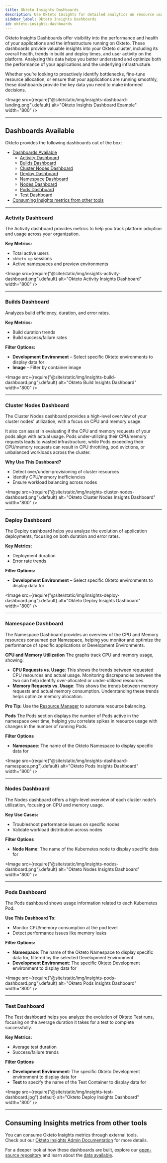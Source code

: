 ```yaml
---
title: Okteto Insights Dashboards
description: Use Okteto Insights for detailed analytics on resource usage, build, and deployment metrics
sidebar_label: Okteto Insights Dashboards
id: okteto-insights-dashboards
---
```



Okteto Insights Dashboards offer visibility into the performance and health of your applications and the infrastructure running on Okteto.
These dashboards provide valuable insights into your Okteto cluster, including its overall health, trends in build and deploy times, and user activity on the platform.
Analyzing this data helps you better understand and optimize both the performance of your applications and the underlying infrastructure.

Whether you’re looking to proactively identify bottlenecks, fine-tune resource allocation, or ensure that your applications are running smoothly, these dashboards provide the key data you need to make informed decisions.

  <Image
    src={require("@site/static/img/insights-dashboard-landing.png").default}
    alt="Okteto Insights Dashboard Example"
    width="800"
  />

---

## Dashboards Available

Okteto provides the following dashboards out of the box:

- [Dashboards Available](#dashboards-available)
  - [Activity Dashboard](#activity-dashboard)
  - [Builds Dashboard](#builds-dashboard)
  - [Cluster Nodes Dashboard](#cluster-nodes-dashboard)
  - [Deploy Dashboard](#deploy-dashboard)
  - [Namespace Dashboard](#namespace-dashboard)
  - [Nodes Dashboard](#nodes-dashboard)
  - [Pods Dashboard](#pods-dashboard)
  - [Test Dashboard](#test-dashboard)
- [Consuming Insights metrics from other tools](#consuming-insights-metrics-from-other-tools)

---

### Activity Dashboard

The Activity dashboard provides metrics to help you track platform adoption and usage across your organization.

**Key Metrics:**
- Total active users  
- `okteto up` sessions  
- Active namespaces and preview environments  

<Image
  src={require("@site/static/img/insights-activity-dashboard.png").default}
  alt="Okteto Activity Insights Dashboard"
  width="800"
/>

---

### Builds Dashboard

Analyzes build efficiency, duration, and error rates.

**Key Metrics:**
- Build duration trends  
- Build success/failure rates  

**Filter Options:**
- **Development Environment** – Select specific Okteto environments to display data for
- **Image** – Filter by container image

<Image
  src={require("@site/static/img/insights-build-dashboard.png").default}
  alt="Okteto Build Insights Dashboard"
  width="800"
/>

---

### Cluster Nodes Dashboard

The Cluster Nodes dashboard provides a high-level overview of your cluster nodes' utilization, with a focus on CPU and memory usage.

It also can assist in evaluating if the CPU and memory requests of your pods align with actual usage.
Pods under-utilizing their CPU/memory requests leads to wasted infrastructure, while Pods exceeding their CPU/memory requests can result in CPU throttling, pod evictions, or unbalanced workloads across the cluster.

**Why Use This Dashboard?**
- Detect over/under-provisioning of cluster resources  
- Identify CPU/memory inefficiencies  
- Ensure workload balancing across nodes  

<Image
  src={require("@site/static/img/insights-cluster-nodes-dashboard.png").default}
  alt="Okteto Cluster Nodes Insights Dashboard"
  width="800"
/>

---

### Deploy Dashboard

The Deploy dashboard helps you analyze the evolution of application deployments, focusing on both duration and error rates.

**Key Metrics:**
- Deployment duration  
- Error rate trends

**Filter Options:**
- **Development Environment** – Select specific Okteto environments to display data for

<Image
  src={require("@site/static/img/insights-deploy-dashboard.png").default}
  alt="Okteto Deploy Insights Dashboard"
  width="800"
/>

---

### Namespace Dashboard

The Namespace Dashboard provides an overview of the CPU and Memory resources consumed per Namespace, helping you monitor and optimize the performance of specific applications or Development Environments.

**CPU and Memory Utilization**
The graphs track CPU and memory usage, showing:
- **CPU Requests vs. Usage**: This shows the trends between requested CPU resources and actual usage. Monitoring discrepancies between the two can help identify over-allocated or under-utilized resources.
- **Memory Requests vs. Usage**: This shows the trends between memory requests and actual memory consumption. Understanding these trends helps optimize memory allocation.

**Pro Tip:** Use the [Resource Manager](admin/resource-manager.mdx) to automate resource balancing.

**Pods**
The Pods section displays the number of Pods active in the namespace over time, helping you correlate spikes in resource usage with changes in the number of running Pods.

**Filter Options**
- **Namespace**: The name of the Okteto Namespace to display specific data for

<Image
  src={require("@site/static/img/insights-dashboard-namespace.png").default}
  alt="Okteto Pods Insights Dashboard"
  width="800"
/>

---

### Nodes Dashboard

The Nodes dashboard offers a high-level overview of each cluster node's utilization, focusing on CPU and memory usage.

**Key Use Cases:**
- Troubleshoot performance issues on specific nodes  
- Validate workload distribution across nodes

**Filter Options**
- **Node Name**: The name of the Kubernetes node to display specific data for

<Image
  src={require("@site/static/img/insights-nodes-dashboard.png").default}
  alt="Okteto Nodes Insights Dashboard"
  width="800"
/>

---

### Pods Dashboard

The Pods dashboard shows usage information related to each Kubernetes Pod.

**Use This Dashboard To:**
- Monitor CPU/memory consumption at the pod level  
- Detect performance issues like memory leaks

**Filter Options:**
- **Namespace**: The name of the Okteto Namespace to display specific data for, filtered by the selected Development Environment
- **Development Environment**: The specific Okteto Development environment to display data for

<Image
  src={require("@site/static/img/insights-pods-dashboard.png").default}
  alt="Okteto Pods Insights Dashboard"
  width="800"
/>

---

### Test Dashboard

The Test dashboard helps you analyze the evolution of Okteto Test runs, focusing on the average duration it takes for a test to complete successfully.

**Key Metrics:**
- Average test duration  
- Success/failure trends

**Filter Options**
- **Development Environment**: The specific Okteto Development environment to display data for
- **Test** to specify the name of the Test Container to display data for

<Image
  src={require("@site/static/img/insights-test-dashboard.jpg").default}
  alt="Okteto Deploy Insights Dashboard"
  width="800"
/>

---


## Consuming Insights metrics from other tools

You can consume Okteto Insights metrics through external tools.  
Check out our [Okteto Insights Admin Documentation](admin/okteto-insights.mdx) for more details.

For a deeper look at how these dashboards are built, explore our [open-source repository](https://github.com/okteto/insights-dashboards) and learn about the [data available](admin/okteto-insights.mdx#what-data-is-available).